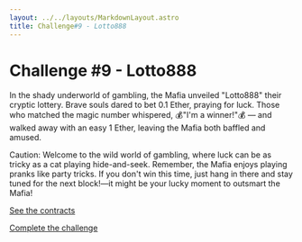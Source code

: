 ```yaml
---
layout: ../../layouts/MarkdownLayout.astro
title: Challenge#9 - Lotto888
---
```


# Challenge #9 - Lotto888

In the shady underworld of gambling, the Mafia unveiled "Lotto888" their cryptic lottery.
Brave souls dared to bet 0.1 Ether, praying for luck. Those who matched the magic number whispered, 
💰"I'm a winner!"💰 — and walked away with an easy 1 Ether, leaving the Mafia both baffled and amused.

Caution: Welcome to the wild world of gambling, where luck can be as tricky as a cat playing hide-and-seek.
Remember, the Mafia enjoys playing pranks like party tricks.
If you don't win this time, just hang in there and stay tuned for the next block!—it might be your lucky moment to outsmart the Mafia!

[See the contracts](https://github.com/valixconsulting/valix-ctf-playground/tree/main/contracts/lotto888)

[Complete the challenge](https://github.com/valixconsulting/valix-ctf-playground/tree/main/test/lotto888/lotto888.challenge.ts)
